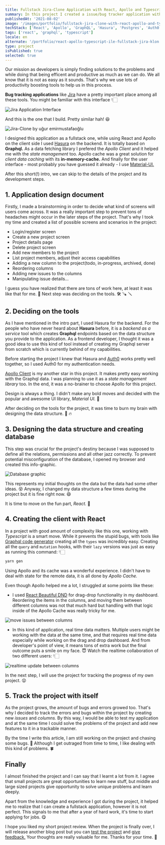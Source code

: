 ```yaml
---
title: Fullstack Jira-Clone Application with React, Apollo and Typescript
summary: In this project I created a issue/bug tracker application with React, Typescript and Graphql. It is simply a Jira-Clone where users can keep track of their software development process by creating project stages/columns and issues. It supports role based access control which means every user will have different access capabilities to different parts of the project.
publishedAt: '2021-08-02'
image: '/images/portfolio/fullstack-jira-clone-with-react-apollo-and-typescrip/my-version-jira.png'
techStack: ['React', 'Apollo', 'GraphQL', 'Hasura', 'Postgres', 'Auth0', 'Material-UI']
tags: ['react', 'graphql', 'typescript']
locale: en
alternate: '/portfolio/react-apollo-typescript-ile-fullstack-jira-klon'
type: project
isPublished: true
selected: true
---
```


Our mission as developers is simply finding solutions to the problems and while doing that being efficent and productive as much as we can do. We all know that it is not as easy as it sounds. That's why we use lots of productivity boosting tools to help us in this process.

**Bug tracking applications** like [Jira](https://www.atlassian.com/software/jira) have a pretty important place among all these tools. You might be familiar with this interface 👇🏻

![Jira Application Interface](./real-jira.png)

And this is the one that I build. Pretty similar hah! 😆

![Jira-Clone by uğur emirmustafaoğlu](./my-version-jira.png)

I designed this application as a fullstack one, while using React and Apollo on the client side I used [Hasura](https://hasura.io/) on the backend. It is totally based on **Graphql.** As a data fetching library I prefered the _Apollo Client_ and it helped me with the _state management_ too. Apollo cache was a great solution for _client data caching_ with its **in-memory-cache.** And finally for the user interface - most probably you have guessed it already - I use [Material-UI.](https://material-ui.com/)

After this short(!) intro, we can skip to the details of the project and its development steps.

## 1. Application design document

Firstly, I made a brainstorming in order to decide what kind of screens will users come across. It was a really important step to prevent tons of headaches might occur in the later steps of the project. That's why I took my time and created a list of possible screens and scenarios in the project:

- Login/register screen
- Create a new project screen
- Project details page
- Delete project screen
- Add new members to the project
- List project members, adjust their access capabilities
- Adding a new column to the project(todo, in-progress, archived, done)
- Reordering columns
- Adding new issues to the columns
- Manipulating issue details...

I guess you have realized that there are tons of work here, at least it was like that for me. 🤔 Next step was deciding on the tools. 🛠 🪚 🪛

## 2. Deciding on the tools

As I have mentioned in the intro part, I used Hasura for the backend. For the people who have never heard about **Hasura** before, it is a _backend as a service_ tool which creates **Graphql** endpoints based on the data structure you provide to the application. As a frontend developer, I thought it was a good idea to use this kind of tool instead of creating my Graphql server from scratch which is currently behind of my capabilities.

Before starting the project I knew that Hasura and [Auth0](https://auth0.com/) works pretty well together, so I used Auth0 for my authentication needs.

[Apollo Client](https://www.apollographql.com/docs/react/) is my another star in this project. It makes pretty easy working with the Graphql data. I was planning to use it as a _state management library_ too. In the end, it was a no-brainer to choose Apollo for this project.

Design is always a thing. I didn't make any bold moves and decided with the popular and awesome UI library, _Material UI._ 🌈

After deciding on the tools for the project, it was time to burn my brain with designing the data structure. 🧠 🔥

## 3. Designing the data structure and creating database

This step was crucial for the project's destiny because I was supposed to define all the relations, permissions and all other jazz correctly. To prevent potential misconfiguration of the database, I opened my browser and created this info-graphic.

![Database graphic](./draw.png)

This represents my initial thoughts on the data but the data had some other ideas. 😵 Anyway, I changed my data structure a few times during the project but it is fine right now. 😄

It is time to move on the fun part, _React._ 💙

## 4. Creating the client with React

In a project with good amount of complexity like this one, working with _Typescript_ is a smart move. While it prevents the stupid bugs, with tools like [Graphql code generator](https://www.graphql-code-generator.com/) creating all the `types` was incredibly easy. Creating all the `query` and `mutation` hooks, with their `lazy` versions was just as easy as running this command: 👇🏻

```bash
yarn gen
```

Using Apollo and its cache was a wonderful experience. I didn't have to deal with state for the remote data, it is all done by _Apollo Cache._

Even though Apollo helped me a lot, I struggled at some points like these:

- I used [React Beautiful DND](https://github.com/atlassian/react-beautiful-dnd) for drag-drop functionality in my dashboard. Reordering the items in the columns, and moving them between different columns was not that much hard but handling with that logic inside of the Apollo Cache was really tricky for me.

![move issues between columns](./move-between-columns.gif)

- In this kind of application, real time data matters. Multiple users might be working with the data at the same time, and that requires real time data especially while working on the drag and drop dashboard. And from developer's point of view, it means tons of extra work but the final outcome puts a smile on my face. 😇 Watch the realtime collaboration of two different users: 👇🏻

![realtime update between columns](./realtime.gif)

In the next step, I will use the project for tracking the progress of my own project. 😲

## 5. Track the project with itself

As the project grows, the amount of bugs and errors growed too. That's why I decided to track the errors and bugs within the project by creating new _issues_ and _columns._ By this way, I would be able to test my application and at the same time I could solve the problems of the project and add new features to it in a trackable manner.

By the time I write this article, I am still working on the project and chasing some bugs. 🐛 Although I get outraged from time to time, I like dealing with this kind of problems. 🍀

## Finally

I almost finished the project and I can say that I learnt a lot from it. I agree that small projects are great opportunities to learn new stuff, but middle and large sized projects give opportunity to solve unique problems and learn deeply.

Apart from the knowledge and experience I got during the project, it helped me to realize that I can create a fullstack application, however it is not perfect. This signals to me that after a year of hard work, it's time to start applying for jobs. 😋

I hope you liked my short project review. When the project is finally over, I will release another blog post but you can [test the project](http://jira-clone-devugur.vercel.app/) and [give feedback.](https://twitter.com/uguremirmustafa) Your thoughts are really valuable for me. Thanks for your time. 🙏
